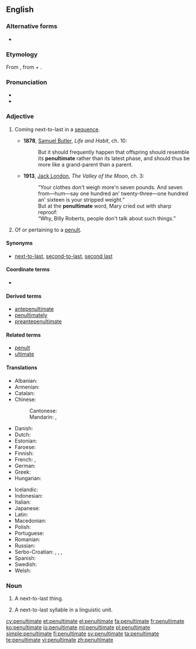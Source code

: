 {{was wotd|2006|November|29}}
==English==

===Alternative forms===
* {{l|en|pænultimate}}

===Etymology===
From {{etyl|la|en}} {{term|paenultimus|lang=la}}, from {{term|paene||almost}} + {{term|ultimus||last}}.

===Pronunciation===
* {{IPA|/pɪˈnʌltɪmət/}}
* {{audio|en-us-penultimate.ogg|Audio (US)}}

===Adjective===
{{en-adj|-}}

# {{context|formal|literary|or|scholarly|lang=en}} Coming next-to-last in a [[sequence]].
#* '''1878''', [[w:Samuel Butler (novelist)|Samuel Butler]], ''Life and Habit'', ch. 10:
#*: But it should frequently happen that offspring should resemble its '''penultimate''' rather than its latest phase, and should thus be more like a grand-parent than a parent.
#* '''1913''', [[w:Jack London|Jack London]], ''The Valley of the Moon'', ch. 3:
#*: “Your clothes don't weigh more'n seven pounds. And seven from—hum—say one hundred an' twenty-three—one hundred an' sixteen is your stripped weight.”
#*: But at the '''penultimate''' word, Mary cried out with sharp reproof:
#*: “Why, Billy Roberts, people don't talk about such things.”
# {{context|linguistics|lang=en}} Of or pertaining to a [[penult]].

====Synonyms====
* {{sense|next-to-last}} [[next-to-last]], [[second-to-last]], [[second last]]

====Coordinate terms====
* {{syllable adjectives}}

====Derived terms====
* [[antepenultimate]]
* [[penultimately]]
* [[preantepenultimate]]

====Related terms====
* [[penult]]
* [[ultimate]]

====Translations====
{{trans-top|the next-to-last in a sequence}}
* Albanian: {{t-|sq|parafundit}}
* Armenian: {{t|hy|նախավերջին|sc=Armn}}
* Catalan: {{t-|ca|penúltim}}
* Chinese:
*: Cantonese: {{tø|yue|尾二|tr=mei1 ji2|sc=Hani}}
*: Mandarin: {{t|cmn|倒數第二的|sc=Hani}}, {{t|cmn|倒数第二的|tr=dàoshǔ dì'èr de|sc=Hani}}
* Danish: {{t-|da|næstsidst}}
* Dutch: {{t-|nl|voorlaatste}}
* Estonian: {{t+|et|eelviimane}}
* Faroese: {{t-|fo|næstsíðstur}}
* Finnish: {{t-|fi|toiseksi viimeinen}}
* French: {{t+|fr|avant-dernier}}, {{t+|fr|pénultième}}
* German: {{t-|de|vorletzt}}
* Greek: {{t+|el|προτελευταίος|m|tr=proteleftaíos|sc=Grek}}
* Hungarian: {{t+|hu|utolsó előtti}}
{{trans-mid}}
* Icelandic: {{t-|is|næstsíðastur}}
* Indonesian: {{t-|id|kedua terakhir}}
* Italian: {{t-|it|penultimo}}
* Japanese: {{t-|ja|最後から二番目|tr=saigo kara ni-banme|sc=Jpan}}
* Latin: {{t-|la|paenultimus}}
* Macedonian: {{t-|mk|претпоследен|m|tr=pretpósleden}}
* Polish: {{t+|pl|przedostatni}}
* Portuguese: {{t+|pt|penúltimo}}
* Romanian: {{t-|ro|penultim}}
* Russian: {{t+|ru|предпоследний|tr=predposlédnij}}
* Serbo-Croatian: {{t-|sh|pretposljednji|alt=prȅtposljednjī}}, {{t-|sh|pretposlednji|alt=prȅtposlednjī}}, {{t-|sh|претпосљедњи|alt=пре̏тпосљедњӣ}}, {{t-|sh|претпоследњи|alt=пре̏тпоследњӣ}}
* Spanish: {{t+|es|penúltimo}}
* Swedish: {{t-|sv|näst sist}}
* Welsh: {{t-|cy|gobennol}}
{{trans-bottom}}

===Noun===
{{en-noun}}

# {{rfd-sense}} A next-to-last thing.
# {{context|linguistics|lang=en}} A next-to-last syllable in a linguistic unit.

[[cy:penultimate]]
[[et:penultimate]]
[[el:penultimate]]
[[fa:penultimate]]
[[fr:penultimate]]
[[ko:penultimate]]
[[io:penultimate]]
[[ml:penultimate]]
[[pl:penultimate]]
[[simple:penultimate]]
[[fi:penultimate]]
[[sv:penultimate]]
[[ta:penultimate]]
[[te:penultimate]]
[[vi:penultimate]]
[[zh:penultimate]]